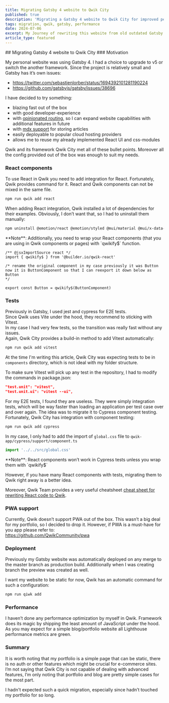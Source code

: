 ```yaml
---
title: Migrating Gatsby 4 website to Qwik City
published: true
description: 'Migrating a Gatsby 4 website to Qwik City for improved performance and developer experience.'
tags: migration, qwik, gatsby, performance
date: 2024-07-06
excerpt: My Journey of rewriting this website from old outdated Gatsby to the new hot and shiny Qwik City. Article describes using React in Qwik, deployment process for the static page, mdx support and performance
article_type: featured
---
```



<ArticleWrapper>
<ArticleHeader>
## Migrating Gatsby 4 website to Qwik City
</ArticleHeader>

<ArticleContent>
### Motivation

My personal website was using Gatsby 4. I had a choice to upgrade to v5 or switch the another framework. Since the project is relatively small and Gatsby has it’s own issues:

- https://twitter.com/sebastienlorber/status/1694392101281190224
- https://github.com/gatsbyjs/gatsby/issues/38696

I have decided to try something:

- blazing fast out of the box
- with good developer-experience
- with [opinionated routing](https://qwik.builder.io/docs/routing/), so I can expand website capabilities with additional features in future
- with [mdx support](https://qwik.builder.io/docs/guides/mdx/) for storing articles
- easily deployable to popular cloud hosting providers
- allows me to reuse my already implemented React UI and css-modules

Qwik and its framework Qwik City met all of these bullet points. Moreover all the config provided out of the box was enough to suit my needs.

### React components

To use React in Qwik you need to add integration for React. Fortunately, Qwik provides command for it.
React and Qwik components can not be mixed in the same file.

```bash
npm run qwik add react
```

When adding React integration, Qwik installed a lot of dependencies for their examples. Obviously, I don’t want that, so I had to uninstall them manually:

```bash
npm uninstall @emotion/react @emotion/styled @mui/material @mui/x-data-grid
```

<Alert variant='info' marginBottomInRems={1}>
  **Note**: Additionally, you need to wrap your React components (that you are
  using in Qwik components or pages) with `qwikify$` function.
</Alert>

```tsx
/** @jsxImportSource react */
import { qwikify$ } from '@builder.io/qwik-react'

/* rename the original component in my case previously it was Button
now it is ButtonComponent so that I can reexport it down below as Button
*/

export const Button = qwikify$(ButtonComponent)
```

### Tests

Previously in Gatsby, I used jest and cypress for E2E tests.  
Since Qwik uses Vite under the hood, they recommend to sticking with Vitest.  
In my case I had very few tests, so the transition was really fast without any issues.  
Again, Qwik City provides a build-in method to add Vitest automatically:

```bash
npm run qwik add vitest
```

At the time I'm writing this article, Qwik City was expecting tests to be in `components` directory, which is not ideal with my folder structure.

To make sure Vitest will pick up any test in the repository, I had to modify the commands in package.json:

```json
"test.unit": "vitest",
"test.unit.ui": "vitest --ui",
```

For my E2E tests, I found they are useless.
They were simply integration tests, which will be way faster than loading an application per test case over and over again. The idea was to migrate it to Cypress component testing. Fortunately, Qwik City has integration with component testing:

```bash
npm run qwik add cypress
```

In my case, I only had to add the import of `global.css` file to `qwik-app/cypress/support/component.ts`

```ts
import '../../src/global.css'
```

<Alert variant='danger' marginBottomInRems={1}>
  **Note**: React components won’t work in Cypress tests unless you wrap them with `qwikify$`
</Alert>


However, if you have many React components with tests, migrating them to Qwik right away is a better idea.

Moreover, Qwik Team provides a very useful cheatsheet [cheat sheet for rewriting React code to Qwik](https://qwik.builder.io/docs/guides/react-cheat-sheet/).

### PWA support

Currently, Qwik doesn’t support PWA out of the box. This wasn’t a big deal for my portfolio, so I decided to drop it.
However, if PWA is a must-have for you app please refer to:  
https://github.com/QwikCommunity/pwa

### Deployment

Previously my Gatsby website was automatically deployed on any merge to the master branch as production build. Additionally when I was creating branch the preview was created as well.

I want my website to be static for now, Qwik has an automatic command for such a configuration:

```bash
npm run qiwk add
```

### Performance

I haven’t done any performance optimization by myself in Qwik. Framework does its magic by shipping the least amount of JavaScript under the hood. As you may expect for a simple blog/portfolio website all Lighthouse performance metrics are green.

<ArticleImage
  webpImagePath="/blogImages/performance-blog.webp"
  fallbackImagePath="/blogImages/performance-blog.jpg"
/>

### Summary

It is worth noting that my portfolio is a simple page that can be static, there is no auth or other features which might be crucial for e-commerce sites.
I’m not saying that Qwik City is not capable of dealing with advanced features, I’m only noting that portfolio and blog are pretty simple cases for the most part.

I hadn't expected such a quick migration, especially since hadn’t touched my portfolio for so long.

  </ArticleContent>

</ArticleWrapper>
